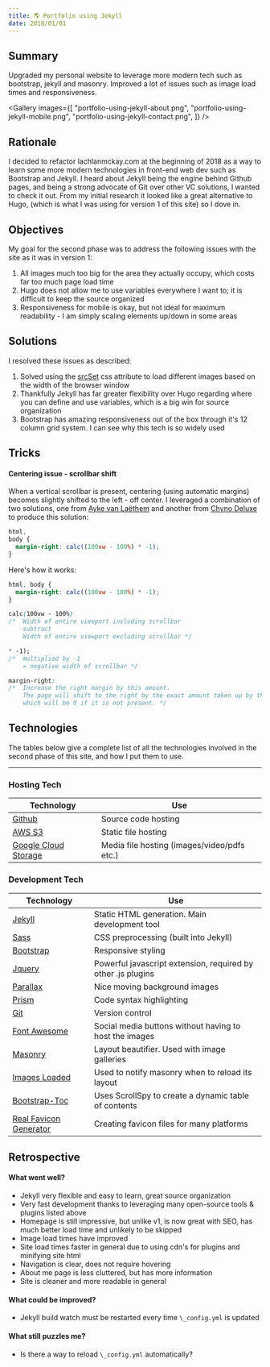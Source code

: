```yaml
---
title: 🌎 Portfolio using Jekyll
date: 2018/01/01
---
```



## Summary

Upgraded my personal website to leverage more modern tech such as bootstrap,
jekyll and masonry. Improved a lot of issues such as image load times and
responsiveness.

<Gallery
  images={[
    "portfolio-using-jekyll-about.png",
    "portfolio-using-jekyll-mobile.png",
    "portfolio-using-jekyll-contact.png",
  ]}
/>

## Rationale

I decided to refactor lachlanmckay.com at the beginning of 2018 as a way
to learn some more modern technologies in front-end web dev such as
Bootstrap and Jekyll. I heard about Jekyll being the engine behind
Github pages, and being a strong advocate of Git over other VC
solutions, I wanted to check it out. From my initial research it looked
like a great alternative to Hugo, (which is what I was using for version
1 of this site) so I dove in.

## Objectives

My goal for the second phase was to address the following issues with
the site as it was in version 1:

1. All images much too big for the area they actually occupy, which
   costs far too much page load time
1. Hugo does not allow me to use variables everywhere I want to; it is
   difficult to keep the source organized
1. Responsiveness for mobile is okay, but not ideal for maximum
   readability - I am simply scaling elements up/down in some areas

## Solutions

I resolved these issues as described:

1. Solved using the [srcSet](https://www.w3schools.com/tags/att_source_srcset.asp) css attribute to load different images based on the width of the browser
   window
1. Thankfully Jekyll has far greater flexibility over Hugo regarding where
   you can define and use variables, which is a big win for source
   organization
1. Bootstrap has amazing responsiveness out of the box through it's 12 column
   grid system. I can see why this tech is so widely used

## Tricks

#### Centering issue - scrollbar shift

When a vertical scrollbar is present, centering (using automatic margins)
becomes slightly shifted to the left - off center. I leveraged a
combination of two solutions, one from [Ayke van Laëthem](https://aykevl.nl/2014/09/fix-jumping-scrollbar) and another from [Chyno Deluxe](https://teamtreehouse.com/community/how-to-prevent-scrollbar-from-shifting-content-of-the-page)
to produce this solution:

```css
html,
body {
  margin-right: calc((100vw - 100%) * -1);
}
```

Here's how it works:

```css
html, body {
  margin-right: calc((100vw - 100%) * -1);
}

calc(100vw - 100%)
/*  Width of entire viewport including scrollbar
    subtract
    Width of entire viewport excluding scrollbar */

* -1);
/*  multiplied by -1
    = negative width of scrollbar */

margin-right:
/*  Increase the right margin by this amount.
    The page will shift to the right by the exact amount taken up by the scrollbar,
    which will be 0 if it is not present. */
```

## Technologies

The tables below give a complete list of all the technologies involved in the
second phase of this site, and how I put them to use.

---

### Hosting Tech

| Technology                                                | Use                                         |
| --------------------------------------------------------- | ------------------------------------------- |
| [Github](https://github.com/lokimckay)                    | Source code hosting                         |
| [AWS S3](https://aws.amazon.com/s3/)                      | Static file hosting                         |
| [Google Cloud Storage](https://cloud.google.com/storage/) | Media file hosting (images/video/pdfs etc.) |

### Development Tech

| Technology                                                    | Use                                                          |
| ------------------------------------------------------------- | ------------------------------------------------------------ |
| [Jekyll](https://jekyllrb.com/)                               | Static HTML generation. Main development tool                |
| [Sass](https://sass-lang.com/)                                | CSS preprocessing (built into Jekyll)                        |
| [Bootstrap](https://getbootstrap.com/)                        | Responsive styling                                           |
| [Jquery](https://jquery.com/)                                 | Powerful javascript extension, required by other .js plugins |
| [Parallax](http://matthew.wagerfield.com/parallax/)           | Nice moving background images                                |
| [Prism](http://prismjs.com/)                                  | Code syntax highlighting                                     |
| [Git](https://git-scm.com/)                                   | Version control                                              |
| [Font Awesome](https://fontawesome.com/)                      | Social media buttons without having to host the images       |
| [Masonry](https://masonry.desandro.com/)                      | Layout beautifier. Used with image galleries                 |
| [Images Loaded](https://imagesloaded.desandro.com/)           | Used to notify masonry when to reload its layout             |
| [Bootstrap-Toc](https://afeld.github.io/bootstrap-toc/#usage) | Uses ScrollSpy to create a dynamic table of contents         |
| [Real Favicon Generator](http://realfavicongenerator.net/)    | Creating favicon files for many platforms                    |

## Retrospective

#### What went well?

- Jekyll very flexible and easy to learn, great source organization
- Very fast development thanks to leveraging many open-source tools & plugins listed above
- Homepage is still impressive, but unlike v1, is now great with SEO, has much better load time and unlikely to be skipped
- Image load times have improved
- Site load times faster in general due to using cdn's for plugins and minifying site html
- Navigation is clear, does not require hovering
- About me page is less cluttered, but has more information
- Site is cleaner and more readable in general

#### What could be improved?

- Jekyll build watch must be restarted every time `\_config.yml` is updated

#### What still puzzles me?

- Is there a way to reload `\_config.yml` automatically?
